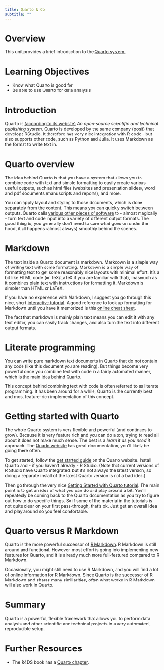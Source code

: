 ```yaml
---
title: Quarto & Co
subtitle: ""
---
```


# Overview

This unit provides a brief introduction to the [Quarto system.](https://quarto.org/)

# Learning Objectives

-   Know what Quarto is good for
-   Be able to use Quarto for data analysis


# Introduction

Quarto is [(according to its website)](https://quarto.org/) _An open-source scientific and technical publishing system_. Quarto is developed by the same company (posit) that develops RStudio. It therefore has very nice integration with R code - but also supports other code, such as Python and Julia. It uses Markdown as the format to write text in.


# Quarto overview

The idea behind Quarto is that you have a system that allows you to combine code with text and simple formatting to easily create various useful outputs, such as html files (websites and presentation slides), word and pdf documents (manuscripts and reports), and more.

You can apply layout and styling to those documents, which is done separately from the content. This means you can quickly switch between outputs. Quarto calls [various other pieces of software](https://quarto.org/docs/get-started/hello/rstudio.html#how-it-works) to - almost magically - turn text and code input into a variety of different output formats. The good thing is, you generally don't need to care what goes on under the hood, it all happens (almost always) smoothly behind the scenes.


# Markdown

The text inside a Quarto document is markdown. Markdown is a simple way of writing text with some formatting. Markdown is a simple way of formatting text to get some reasonably nice layouts with minimal effort. It's a bit like HTML code (or TeX/LaTeX if you are familiar with that), inasmuch as it combines plain text with instructions for formatting it. Markdown is simpler than HTML or LaTeX. 

If you have no experience with Markdown, I suggest you go through this nice, short [interactive tutorial](https://www.markdowntutorial.com/). A good reference to look up formatting for Markdown until you have it memorized is this [online cheat sheet](https://github.com/adam-p/markdown-here/wiki/Markdown-Cheatsheet).

The fact that markdown is mainly plain text means you can edit it with any text editor, you can easily track changes, and also turn the text into different output formats.


# Literate programming

You can write pure markdown text documents in Quarto that do not contain any code (like this document you are reading). But things become very powerful once you combine text with code in a fairly automated manner, which is the main idea behind Quarto.

This concept behind combining text with code is often referred to as literate programming. It has been around for a while, Quarto is the currently best and most feature-rich implementation of this concept. 


# Getting started with Quarto

The whole Quarto system is very flexible and powerful (and continues to grow). Because it is very feature rich and you can do a ton, trying to read all about it does not make much sense. The best is a *learn it as you need it* approach. The [Quarto website](https://quarto.org/) has great documentation, you'll likely be going there often.

To get started, follow the [get started guide](https://quarto.org/docs/get-started/) on the Quarto website. Install Quarto and - if you haven't already - R Studio. (Note that current versions of R Studio have Quarto integrated, but it's not always the latest version, so doing a separate install of the latest Quarto version is not a bad idea.)

Then go through the very nice [Getting Started with Quarto tutorial](https://quarto.org/docs/get-started/hello/rstudio.html). The main point is to get an idea of what you can do and play around a bit. You'll repeatedly be coming back to the Quarto documentation as you try to figure out how to do specific things. So if some of the material in the tutorials is not quite clear on your first pass-through, that's ok. Just get an overall idea and play around so you feel comfortable. 



# Quarto versus R Markdown 

Quarto is the more powerful successor of [R Markdown](https://rmarkdown.rstudio.com/). R Markdown is still around and functional. However, most effort is going into implementing new features for Quarto, and it is already much more full-featured compared to R Markdown. 

Occasionally, you might still need to use R Markdown, and you will find a lot of online information for R Markdown. Since Quarto is the successor of R Markdown and shares many similiarities, often what works in R Markdown will also work in Quarto. 





# Summary

Quarto is a powerful, flexible framework that allows you to perform data analysis and other scientific and technical projects in a very automated, reproducible setup.


# Further Resources


- The R4DS book has a [Quarto chapter](https://r4ds.hadley.nz/quarto). 



